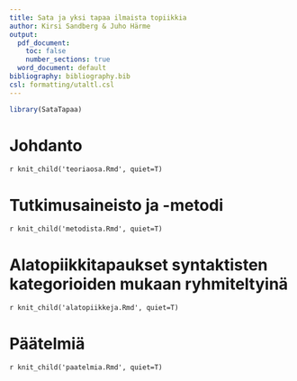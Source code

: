 ```yaml
---
title: Sata ja yksi tapaa ilmaista topiikkia
author: Kirsi Sandberg & Juho Härme
output:
  pdf_document: 
    toc: false
    number_sections: true
  word_document: default
bibliography: bibliography.bib
csl: formatting/utaltl.csl
---
```



```r

library(SataTapaa)

```

# Johdanto

`r knit_child('teoriaosa.Rmd', quiet=T)`

# Tutkimusaineisto ja -metodi

`r knit_child('metodista.Rmd', quiet=T)`

# Alatopiikkitapaukset syntaktisten kategorioiden mukaan ryhmiteltyinä

`r knit_child('alatopiikkeja.Rmd', quiet=T)`

# Päätelmiä

`r knit_child('paatelmia.Rmd', quiet=T)`


